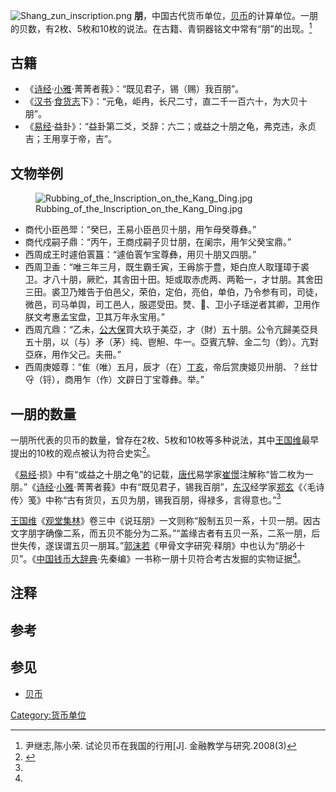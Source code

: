 [[File:Shang_zun_inscription.png|thumb]]
'''朋'''，中国古代货币单位，[[贝币|贝币]]的计算单位。一朋的贝数，有2枚、5枚和10枚的说法。在古籍、青铜器铭文中常有“朋”的出现。<ref name=shil>尹继志,陈小荣. 试论贝币在我国的行用[J]. 金融教学与研究.2008(3)</ref>

== 古籍 ==
* 《[[诗经|诗经]]·[[小雅|小雅]]·菁菁者莪》：“既见君子，锡（赐）我百朋”。
* 《[[汉书|汉书]]·[[食货志|食货志]]下》：“元龟，岠冉，长尺二寸，直二千一百六十，为大贝十朋”。
* 《[[易经|易经]]·益卦》：“益卦第二爻，爻辞：六二；或益之十朋之龟，弗克违，永贞吉；王用享于帝，吉”。

== 文物举例 ==
[[File:Rubbing_of_the_Inscription_on_the_Kang_Ding.jpg|thumb]]
* 商代小臣邑斝：“癸巳，王易小臣邑贝十朋，用乍母癸尊彝。”
* 商代戍嗣子鼎：“丙午，王商戍嗣子贝廿朋，在阑宗，用乍父癸宝鼎。”
* 西周成王时遽伯瞏簋：“遽伯瞏乍宝尊彝，用贝十朋又四朋。”
* 西周卫盉：“唯三年三月，既生霸壬寅，王爯旂于豊，矩白庶人取瑾璋于裘卫。才八十朋，厥贮，其舎田十田。矩或取赤虎两、两鞈一，才廿朋。其舍田三田。裘卫乃雉告于伯邑父，荣伯，定伯，亮伯，单伯，乃令参有司，司徒，微邑，司马单舆，司工邑人，服遝受田。燹、𧻷、卫小子瑶逆者其卿，卫用作朕文考惠孟宝盘，卫其万年永宝用。”
* 西周亢鼎：“乙未，[[召公奭|公大保]]買大玖{{注|从丁山释读}}于美亞，才（財）五十朋。公令亢歸美亞貝五十朋，以（与）矛（茅）纯、鬯觛、牛一。亞賓亢騂、金二匀（鈞）。亢對亞庥，用作父己。夫冊。”
* 西周庚姬尊：“隹（唯）五月，辰才（在）[[丁亥|丁亥]]，帝后赏庚姬贝卅朋、？丝廿寽（锊），商用乍（作）文辟日丁宝尊彝。举{{注|从[[于省吾|于省吾]]、何景成释读，见何景成《商末周初的举族研究》}}。”

== 一朋的数量 ==
一朋所代表的贝币的数量，曾存在2枚、5枚和10枚等多种说法，其中[[王国维|王国维]]最早提出的10枚的观点被认为符合史实<ref name="dcd">{{cite book |author1=《中国钱币大辞典》编纂委 |title=中国钱币大辞典·先秦篇 |date=1995-12 |publisher=中华书局 |isbn=9787101012415 |pages=15-16}}</ref>。

《[[易经|易经]]·损》中有“或益之十朋之龟”的记载，[[唐代|唐代]]易学家[[崔憬|崔憬]]注解称“皆二枚为一朋。”《[[诗经|诗经]]·[[小雅|小雅]]·菁菁者莪》中有“既见君子，锡我百朋”，[[东汉|东汉]]经学家[[郑玄|郑玄]]《〈毛诗传〉笺》中称“古有货贝，五贝为朋，锡我百朋，得禄多，言得意也。”<ref name="dcd" />

[[王国维|王国维]]《[[观堂集林|观堂集林]]》卷三中《说珏朋》一文则称“殷制五贝一系，十贝一朋。因古文字朋字确像二系，而五贝不能分为二系。”“盖缘古者有五贝一系，二系一朋，后世失传，遂误谓五贝一朋耳。”[[郭沫若|郭沫若]]《甲骨文字研究·释朋》中也认为“朋必十贝”。《[[中国钱币大辞典|中国钱币大辞典]]·先秦编》一书称一朋十贝符合考古发掘的实物证据<ref name="dcd" />。

== 注释 ==
<references group="註"/>

== 参考 ==
{{reflist}}

== 参见 ==
{{portal|钱币学}}
* [[贝币|贝币]]

{{先秦货币|cat|P}}

[[Category:货币单位|Category:货币单位]]